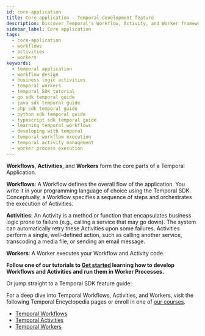 ```yaml
---
id: core-application
title: Core application - Temporal development feature
description: Discover Temporal's Workflow, Activity, and Worker framework; orchestrate steps, encapsulate business logic, and execute code efficiently using the Temporal SDK in your favorite language.
sidebar_label: Core application
tags:
  - core-application
  - workflows
  - activities
  - workers
keywords:
  - temporal application
  - workflow design
  - business logic activities
  - temporal workers
  - temporal SDK tutorial
  - go sdk temporal guide
  - java sdk temporal guide
  - php sdk temporal guide
  - python sdk temporal guide
  - typescript sdk temporal guide
  - learning temporal workflows
  - developing with temporal
  - temporal workflow execution
  - temporal activity management
  - worker process execution
---
```



**Workflows**, **Activities**, and **Workers** form the core parts of a Temporal Application.

**Workflows**: A Workflow defines the overall flow of the application.
You write it in your programming language of choice using the Temporal SDK.
Conceptually, a Workflow specifies a sequence of steps and orchestrates the execution of Activities.

**Activities**: An Activity is a method or function that encapsulates business logic prone to failure (e.g., calling a service that may go down).
The system can automatically retry these Activities upon some failures.
Activities perform a single, well-defined action, such as calling another service, transcoding a media file, or sending an email message.

**Workers**: A Worker executes your Workflow and Activity code.

**Follow one of our tutorials to [Get started](https://learn.temporal.io/getting_started/) learning how to develop Workflows and Activities and run them in Worker Processes.**

Or jump straight to a Temporal SDK feature guide:

<RelatedReadContainer>
  <RelatedReadItem path="/develop/go/core-application" text="Go SDK Core application feature guide" archetype="feature-guide" />
  <RelatedReadItem path="/develop/java/core-application" text="Java SDK Core application feature guide" archetype="feature-guide" />
  <RelatedReadItem path="/develop/php/core-application" text="PHP SDK Core application feature guide" archetype="feature-guide" />
  <RelatedReadItem path="/develop/python/core-application" text="Python SDK Core application feature guide" archetype="feature-guide" />
  <RelatedReadItem path="/develop/typescript/core-application#connect-to-a-dev-cluster" text="TypeScript SDK Core application feature guide" archetype="feature-guide" />
  <RelatedReadItem path="/develop/dotnet/core-application" text=".NET SDK Core application feature guide" archetype="feature-guide" />
</RelatedReadContainer>

For a deep dive into Temporal Workflows, Activities, and Workers, visit the following Temporal Encyclopedia pages or enroll in one of [our courses](https://learn.temporal.io/courses/).

- [Temporal Workflows](/workflows)
- [Temporal Activities](/activities)
- [Temporal Workers](/workers)
